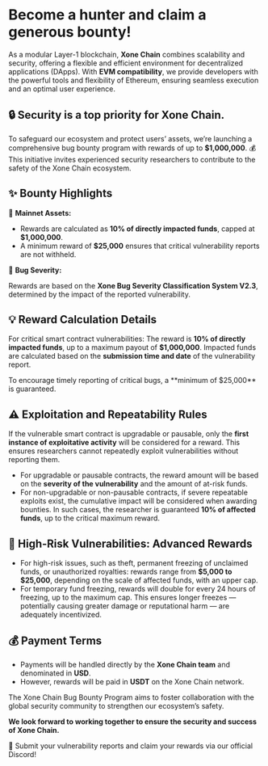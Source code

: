 
# Become a hunter and claim a generous bounty!

As a modular Layer-1 blockchain, **Xone Chain** combines scalability and security, offering a flexible and efficient environment for decentralized applications (DApps). With **EVM compatibility**, we provide developers with the powerful tools and flexibility of Ethereum, ensuring seamless execution and an optimal user experience.

## 🔒 Security is a top priority for Xone Chain.

To safeguard our ecosystem and protect users’ assets, we’re launching a comprehensive bug bounty program with rewards of up to **$1,000,000**. 💰 This initiative invites experienced security researchers to contribute to the safety of the Xone Chain ecosystem.

## ✨ Bounty Highlights

🔹 **Mainnet Assets:**

- Rewards are calculated as **10% of directly impacted funds**, capped at **$1,000,000**.
- A minimum reward of **$25,000** ensures that critical vulnerability reports are not withheld.

🔹 **Bug Severity:**

Rewards are based on the **Xone Bug Severity Classification System V2.3**, determined by the impact of the reported vulnerability.

## 💡 Reward Calculation Details

For critical smart contract vulnerabilities: The reward is **10% of directly impacted funds**, up to a maximum payout of **$1,000,000**. Impacted funds are calculated based on the **submission time and date** of the vulnerability report.

<Callout type="warning" emoji="⚠️">
  To encourage timely reporting of critical bugs, a **minimum of $25,000** is guaranteed.
</Callout>

## ⚠️ Exploitation and Repeatability Rules

If the vulnerable smart contract is upgradable or pausable, only the **first instance of exploitative activity** will be considered for a reward. This ensures researchers cannot repeatedly exploit vulnerabilities without reporting them.

- For upgradable or pausable contracts, the reward amount will be based on the **severity of the vulnerability** and the amount of at-risk funds.
- For non-upgradable or non-pausable contracts, if severe repeatable exploits exist, the cumulative impact will be considered when awarding bounties. In such cases, the researcher is guaranteed **10% of affected funds**, up to the critical maximum reward.

## 🌟 High-Risk Vulnerabilities: Advanced Rewards

- For high-risk issues, such as theft, permanent freezing of unclaimed funds, or unauthorized royalties: rewards range from **$5,000 to $25,000**, depending on the scale of affected funds, with an upper cap.
- For temporary fund freezing, rewards will double for every 24 hours of freezing, up to the maximum cap. This ensures longer freezes — potentially causing greater damage or reputational harm — are adequately incentivized.

## 💰 Payment Terms

- Payments will be handled directly by the **Xone Chain team** and denominated in **USD**.
- However, rewards will be paid in **USDT** on the Xone Chain network.

The Xone Chain Bug Bounty Program aims to foster collaboration with the global security community to strengthen our ecosystem’s safety.

**We look forward to working together to ensure the security and success of Xone Chain.**

📢 Submit your vulnerability reports and claim your rewards via our official <Link className='text-primaryHue' isExternal showAnchorIcon href="https://discord.gg/SzTaqpns">Discord</Link>!


<ContactInfo />